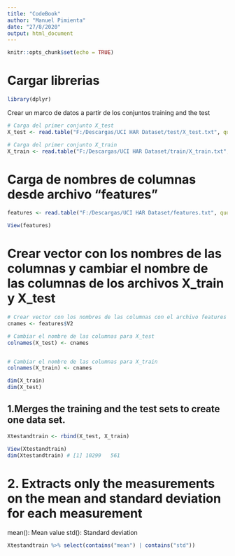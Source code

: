 ```yaml
---
title: "CodeBook"
author: "Manuel Pimienta"
date: "27/8/2020"
output: html_document
---
```


```r
knitr::opts_chunk$set(echo = TRUE)
```

# Cargar librerias
```r
library(dplyr)
```

Crear un marco de datos a partir de los conjuntos training and the test

```r
# Carga del primer conjunto X_test
X_test <- read.table("F:/Descargas/UCI HAR Dataset/test/X_test.txt", quote="\"", comment.char="")

# Carga del primer conjunto X_train
X_train <- read.table("F:/Descargas/UCI HAR Dataset/train/X_train.txt", quote="\"", comment.char="")
```

# Carga de nombres de columnas desde archivo "features"
```r
features <- read.table("F:/Descargas/UCI HAR Dataset/features.txt", quote="\"", comment.char="")

View(features)
```

# Crear vector con los nombres de las columnas y cambiar el nombre de las columnas de los archivos X_train y X_test
```r
# Crear vector con los nombres de las columnas con el archivo features
cnames <- features$V2

# Cambiar el nombre de las columnas para X_test
colnames(X_test) <- cnames


# Cambiar el nombre de las columnas para X_train
colnames(X_train) <- cnames

dim(X_train)
dim(X_test) 
```

## 1.Merges the training and the test sets to create one data set.
```r
Xtestandtrain <- rbind(X_test, X_train)

View(Xtestandtrain)
dim(Xtestandtrain) # [1] 10299   561
```

# 2. Extracts only the measurements on the mean and standard deviation for each measurement
mean(): Mean value
std(): Standard deviation

```r
Xtestandtrain %>% select(contains("mean") | contains("std"))
```

